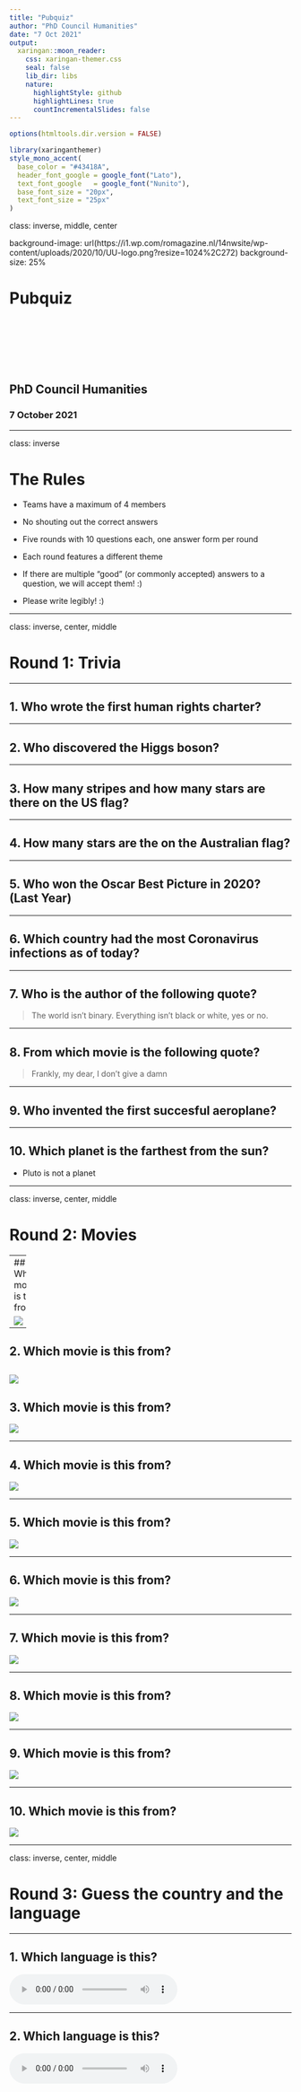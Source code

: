 ```yaml
---
title: "Pubquiz"
author: "PhD Council Humanities" 
date: "7 Oct 2021"
output:
  xaringan::moon_reader:
    css: xaringan-themer.css
    seal: false
    lib_dir: libs
    nature:
      highlightStyle: github
      highlightLines: true
      countIncrementalSlides: false
---
```


```r
options(htmltools.dir.version = FALSE)
```

```r
library(xaringanthemer)
style_mono_accent(
  base_color = "#43418A",
  header_font_google = google_font("Lato"),
  text_font_google   = google_font("Nunito"),
  base_font_size = "20px",
  text_font_size = "25px"
)
```

class: inverse, middle, center

background-image: url(https://i1.wp.com/romagazine.nl/14nwsite/wp-content/uploads/2020/10/UU-logo.png?resize=1024%2C272)
background-size: 25%

# Pubquiz

<br>
<br>
<br>
<br>
<br>

## PhD Council Humanities

### 7 October 2021

---

class: inverse

# The Rules

  - Teams have a maximum of 4 members

  - No shouting out the correct answers
 
  - Five rounds with 10 questions each, one answer form per round
  
  - Each round features a different theme
  
  - If there are multiple "good" (or commonly accepted) answers to a question, we will accept them! :) 
  
  - Please write legibly! :) 

---

class: inverse, center, middle

# Round 1: Trivia

---

## 1. Who wrote the first human rights charter?

---

## 2. Who discovered the Higgs boson?

---

## 3. How many stripes and how many stars are there on the US flag? 

---

## 4. How many stars are the on the Australian flag?

---

## 5. Who won the Oscar Best Picture in 2020? (Last Year)

---

## 6. Which country had the most Coronavirus infections as of today?

---

## 7. Who is the author of the following quote?

> The world isn't binary. Everything isn't black or white, yes or no. 

---

## 8. From which movie is the following quote?

> Frankly, my dear, I don't give a damn


---

## 9. Who invented the first succesful aeroplane?

---

## 10. Which planet is the farthest from the sun? 

- Pluto is not a planet

---

class: inverse, center, middle

# Round 2: Movies

---
## 1. Which movie is this from?

<img src="https://bas-m.netlify.app/pubquiz/pics/movie_ladolcevita.png">
---

## 2. Which movie is this from?

<img src="https://bas-m.netlify.app/pubquiz/pics/movie_castaway.jpg">
---

## 3. Which movie is this from?

<img src="https://bas-m.netlify.app/pubquiz/pics/movie_titanic.jpg">

---

## 4. Which movie is this from?

<img src="https://bas-m.netlify.app/pubquiz/pics/movie_eyeswideshut.jpg">

---

## 5. Which movie is this from?

<img src="https://bas-m.netlify.app/pubquiz/pics/movie_pulpfiction.jpg">

---

## 6. Which movie is this from?

<img src="https://bas-m.netlify.app/pubquiz/pics/movie_fightclub.jpeg">

---

## 7. Which movie is this from?

<img src="https://bas-m.netlify.app/pubquiz/pics/movie_theshining.png">

---

## 8.  Which movie is this from?

<img src="https://bas-m.netlify.app/pubquiz/pics/movie_thetrumanshow.jpg">

---

## 9. Which movie is this from?

<img src="https://bas-m.netlify.app/pubquiz/pics/movie_scarface.jpg">

---

## 10. Which movie is this from?

<img src="https://bas-m.netlify.app/pubquiz/pics/movie_backtothefuture.jpeg">

---

class: inverse, center, middle

# Round 3: Guess the country and the language

---

## 1. Which language is this?

 <audio controls>
  <source src="http://bas-m.netlify.app/pubquiz/audio/vietnamese.mp3" type="audio/mp3">
  Your browser does not support the audio tag.
</audio> 

---

## 2. Which language is this?

<audio controls>
  <source src="http://bas-m.netlify.app/pubquiz/audio/czech.mp3" type="audio/mp3">
  Your browser does not support the audio tag.
</audio> 

---

## 3. Which language is this?

<audio controls>
  <source src="http://bas-m.netlify.app/pubquiz/audio/arabic.mp3" type="audio/mp3">
  Your browser does not support the audio tag.
</audio> 

---
## 4. Which language is this?

<audio controls>
  <source src="http://bas-m.netlify.app/pubquiz/audio/afrikaans.mp3" type="audio/mp3">
  Your browser does not support the audio tag.
</audio> 

---
## 5. Which language is this?

<audio controls>
  <source src="http://bas-m.netlify.app/pubquiz/audio/swedish.mp3" type="audio/mp3">
  Your browser does not support the audio tag.
</audio> 

---

## 6. Which city is this?

<img src="https://bas-m.netlify.app/pubquiz/pics/rio.jpg">

---


## 7. Which city is this?

<img src="https://bas-m.netlify.app/pubquiz/pics/casablanca.jpg">

---

## 8. Which city is this?

<img src="https://bas-m.netlify.app/pubquiz/pics/tokyo.jpg">

---

## 9. Which city is this?

<img src="https://bas-m.netlify.app/pubquiz/pics/rotterdam.png">


---

## 10. Which city is this?

<img src="https://bas-m.netlify.app/pubquiz/pics/teheran.png">
---

class: inverse, center, middle

# Round 4:  Music

---

## 1. Name the title and artist 

<audio controls>
  <source src="http://bas-m.netlify.app/pubquiz/audio/jenniferlopez.mp3" type="audio/mp3">
  Your browser does not support the audio tag.
</audio> 

---


## 2. Name the movie

<audio controls>
  <source src="http://bas-m.netlify.app/pubquiz/audio/godfather.mp3" type="audio/mp3">
  Your browser does not support the audio tag.
</audio> 

---


## 3. Name the movie

<audio controls>
  <source src="http://bas-m.netlify.app/pubquiz/audio/harrypotter.mp3" type="audio/mp3">
  Your browser does not support the audio tag.
</audio> 

---


## 4. Name the series

<audio controls>
  <source src="http://bas-m.netlify.app/pubquiz/audio/friendstheme.mp3" type="audio/mp3">
  Your browser does not support the audio tag.
</audio> 

---


## 5. Name the title and artist 

<audio controls>
  <source src="http://bas-m.netlify.app/pubquiz/audio/edsheeran_badhabits.mp3" type="audio/mp3">
  Your browser does not support the audio tag.
</audio> 

---


## 6. Name the composer and piece

<audio controls>
  <source src="http://bas-m.netlify.app/pubquiz/audio/bach_toccata_and_fugue.mp3" type="audio/mp3">
  Your browser does not support the audio tag.
</audio> 

---


## 7. Name the title and artist 

<audio controls>
  <source src="http://bas-m.netlify.app/pubquiz/audio/beyonce.mp3" type="audio/mp3">
  Your browser does not support the audio tag.
</audio> 

---


## 8. Name the video game

<audio controls>
  <source src="http://bas-m.netlify.app/pubquiz/audio/super_mario_theme.mp3" type="audio/mp3">
  Your browser does not support the audio tag.
</audio> 

---


## 9. Name the title and artist 

<audio controls>
  <source src="http://bas-m.netlify.app/pubquiz/audio/tuto_cutugno_lasciate-mi-cantare.mp3" type="audio/mp3">
  Your browser does not support the audio tag.
</audio> 

---


## 10. Name the title and artist 

<audio controls>
  <source src="http://bas-m.netlify.app/pubquiz/audio/theweathergirls_itsrainingmen.mp3" type="audio/mp3">
  Your browser does not support the audio tag.
</audio> 



---

class: center, middle, inverse

## The End

---

